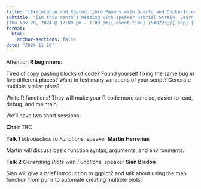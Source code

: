 ```yaml
---
title: "[Executable and Reproducible Papers with Quarto and Docker]{.event-title}"
subtitle: "[In this month’s meeting with speaker Gabriel Strain, Learn how to use quarto and docker to produce a formatted, reproducible and executable conference of journal article.]{.event-summary} <br> \
[Thu Nov 28, 2024 @ 12:00 pm - 1:00 pm]{.event-time} [&#8226;]{.sep} [Room 2.217 University Place (University of Manchester) &amp; Online via Microsoft Teams]{.event-location}"
format:
  html:
    anchor-sections: false
date: "2024-11-28"
---
```


Attention **R beginners**:
 
Tired of copy pasting blocks of code? Found yourself fixing the same bug in five
different places? Want to test many variations of your script? Generate multiple
similar plots?
 
Write R functions! They will make your R code more concise, easier to read,
debug, and maintain.

We'll have two short sessions:

**Chair** TBC

**Talk 1** *Introduction to Functions*, speaker **Martin Herrerias**

Martin will discuss basic function syntax, arguments, and environments.

**Talk 2** *Generating Plots with Functions*, speaker **Sian Bladon**

Sian will give a brief introduction to ggplot2 and talk about using the map
function from purrr to automate creating multiple plots.
